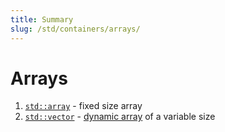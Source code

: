 ```yaml
---
title: Summary
slug: /std/containers/arrays/
---
```


# Arrays

1. [`std::array`](array/) - fixed size array
2. [`std::vector`](vector/) - <u>dynamic array</u> of a variable size